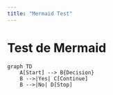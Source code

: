 ```yaml
---
title: "Mermaid Test"
---
```


# Test de Mermaid

```mermaid
graph TD
    A[Start] --> B{Decision}
    B -->|Yes| C[Continue]
    B -->|No| D[Stop]
```    